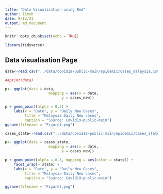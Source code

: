 ```yaml
---
title: "Data Visualisation using Rmd"
author: limxh
date: 9/12/21
output: md_document
---
```


```r
knitr::opts_chunk$set(echo = TRUE)

library(tidyverse)
```

## Data visualisation Page

```r


data<-read.csv("../data/covid19-public-main/epidemic/cases_malaysia.csv")

##print(data)

p<- ggplot(data = data,
                    mapping = aes(x = date,
                          y = cases_new))

p + geom_point(alpha = 0.3) +
    labs(x = "Date", y = "Daily New Cases",
         title = "Malaysia Daily New cases",
         caption = "Source: Covid19-public-main")
ggsave(filename = "Figure1.png")

```

```r

cases_state<-read.csv("../data/covid19-public-main/epidemic/cases_state.csv")

p<- ggplot(data = cases_state,
                    mapping = aes(x = date,
                          y = cases_new))

p + geom_point(alpha = 0.3, mapping = aes(color = state)) + 
    facet_wrap(~ state) +
    labs(x = "Date", y = "Daily New Cases",
         title = "Malaysia Daily New cases",
         caption = "Source: Covid19-public-main")

ggsave(filename = "Figure2.png")

```